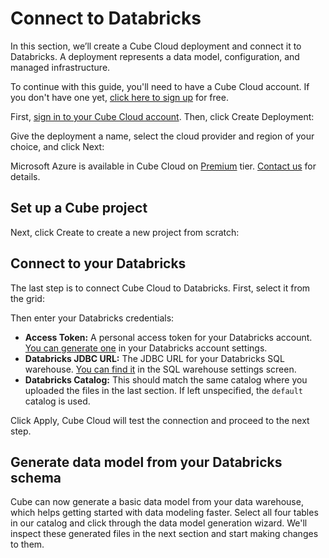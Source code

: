 # Connect to Databricks

In this section, we’ll create a Cube Cloud deployment and connect it to
Databricks. A deployment represents a data model, configuration, and managed
infrastructure.

To continue with this guide, you'll need to have a Cube Cloud account. If you
don't have one yet, [click here to sign up][cube-cloud-signup] for free.

First, [sign in to your Cube Cloud account][cube-cloud-signin]. Then,
click <Btn>Create Deployment</Btn>:

Give the deployment a name, select the cloud provider and region of your choice,
and click <Btn>Next</Btn>:

<Screenshot
  alt="Cube Cloud Create Deployment Screen"
  src="https://ucarecdn.com/2338323e-0db8-4224-8e7a-3b4daf9c60ec/"
/>

<SuccessBox>

Microsoft Azure is available in Cube Cloud on
[Premium](https://cube.dev/pricing) tier. [Contact us](https://cube.dev/contact)
for details.

</SuccessBox>

## Set up a Cube project

Next, click <Btn>Create</Btn> to create a new project from scratch:

<Screenshot
  alt="Cube Cloud Upload Project Screen"
  src="https://ucarecdn.com/46b72b61-b650-4271-808d-55203f1c8d8b/"
/>

## Connect to your Databricks

The last step is to connect Cube Cloud to Databricks. First, select it from the
grid:

<Screenshot
  alt="Cube Cloud Setup Database Screen"
  src="https://ucarecdn.com/1d656ba9-dd83-4ff4-a59e-8b5f97a9ddcc/"
/>

Then enter your Databricks credentials:

- **Access Token:** A personal access token for your Databricks account. [You
  can generate one][databricks-docs-pat] in your Databricks account settings.
- **Databricks JDBC URL:** The JDBC URL for your Databricks SQL warehouse. [You
  can find it][databricks-docs-jdbc-url] in the SQL warehouse settings screen.
- **Databricks Catalog:** This should match the same catalog where you uploaded
  the files in the last section. If left unspecified, the `default` catalog is
  used.

[databricks-docs-pat]: https://docs.databricks.com/en/dev-tools/auth/pat.html#databricks-personal-access-tokens-for-workspace-users
[databricks-docs-jdbc-url]: https://docs.databricks.com/en/integrations/jdbc/compute.html

Click <Btn>Apply</Btn>, Cube Cloud will test the connection and proceed to the
next step.

## Generate data model from your Databricks schema

Cube can now generate a basic data model from your data warehouse, which helps
getting started with data modeling faster. Select all four tables in our catalog
and click through the data model generation wizard. We'll inspect these
generated files in the next section and start making changes to them.

[aws-docs-sec-group]:
  https://docs.aws.amazon.com/vpc/latest/userguide/security-groups.html
[aws-docs-sec-group-rule]:
  https://docs.aws.amazon.com/vpc/latest/userguide/security-group-rules.html
[cube-cloud-signin]: https://cubecloud.dev/auth
[cube-cloud-signup]: https://cubecloud.dev/auth/signup
[ref-conf-db]: /product/configuration/data-sources
[ref-getting-started-cloud-generate-models]:
  /getting-started/cloud/generate-models
